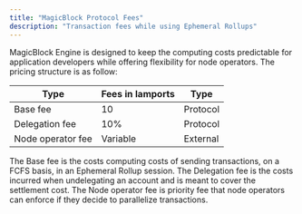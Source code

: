 ```yaml
---
title: "MagicBlock Protocol Fees"
description: "Transaction fees while using Ephemeral Rollups"
---
```


MagicBlock Engine is designed to keep the computing costs predictable for application developers while offering flexibility for node operators. 
The pricing structure is as follow:



| Type                     | Fees in lamports | Type       |
| ------------------------ | ---------------- |----------- |
| Base fee                 | 10               | Protocol   |
| Delegation fee           | 10%              | Protocol   |
| Node operator fee        | Variable         | External   |


The Base fee is the costs computing costs of sending transactions, on a FCFS basis, in an Ephemeral Rollup session. 
The Delegation fee is the costs incurred when undelegating an account and is meant to cover the settlement cost.
The Node operator fee is priority fee that node operators can enforce if they decide to parallelize transactions. 
